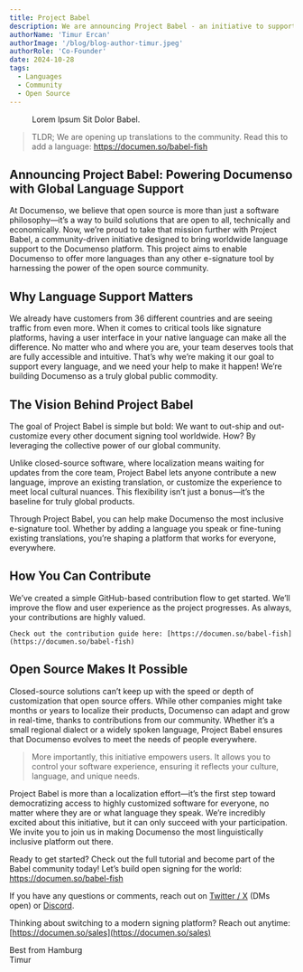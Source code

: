 ```yaml
---
title: Project Babel
description: We are announcing Project Babel - an initiative to support all languages of the world on Documenso.
authorName: 'Timur Ercan'
authorImage: '/blog/blog-author-timur.jpeg'
authorRole: 'Co-Founder'
date: 2024-10-28
tags:
  - Languages
  - Community
  - Open Source
---
```


<figure>
  <MdxNextImage
    src="/blog/babel.png"
    width="800"
    height="800"
    alt=""
  />

  <figcaption className="text-center">Lorem Ipsum Sit Dolor Babel.</figcaption>
</figure>

> TLDR; We are opening up translations to the community. Read this to add a language: https://documen.so/babel-fish

## Announcing Project Babel: Powering Documenso with Global Language Support

At Documenso, we believe that open source is more than just a software philosophy—it’s a way to build solutions that are open to all, technically and economically. Now, we’re proud to take that mission further with Project Babel, a community-driven initiative designed to bring worldwide language support to the Documenso platform. This project aims to enable Documenso to offer more languages than any other e-signature tool by harnessing the power of the open source community.

## Why Language Support Matters

We already have customers from 36 different countries and are seeing traffic from even more. When it comes to critical tools like signature platforms, having a user interface in your native language can make all the difference. No matter who and where you are, your team deserves tools that are fully accessible and intuitive. That’s why we’re making it our goal to support every language, and we need your help to make it happen! We’re building Documenso as a truly global public commodity.

## The Vision Behind Project Babel

The goal of Project Babel is simple but bold: We want to out-ship and out-customize every other document signing tool worldwide. How? By leveraging the collective power of our global community.

Unlike closed-source software, where localization means waiting for updates from the core team, Project Babel lets anyone contribute a new language, improve an existing translation, or customize the experience to meet local cultural nuances. This flexibility isn’t just a bonus—it’s the baseline for truly global products.

Through Project Babel, you can help make Documenso the most inclusive e-signature tool. Whether by adding a language you speak or fine-tuning existing translations, you’re shaping a platform that works for everyone, everywhere.

## How You Can Contribute

We’ve created a simple GitHub-based contribution flow to get started. We’ll improve the flow and user experience as the project progresses. As always, your contributions are highly valued.

    Check out the contribution guide here: [https://documen.so/babel-fish](https://documen.so/babel-fish)

## Open Source Makes It Possible

Closed-source solutions can’t keep up with the speed or depth of customization that open source offers. While other companies might take months or years to localize their products, Documenso can adapt and grow in real-time, thanks to contributions from our community. Whether it’s a small regional dialect or a widely spoken language, Project Babel ensures that Documenso evolves to meet the needs of people everywhere.

> More importantly, this initiative empowers users. It allows you to control your software experience, ensuring it reflects your culture, language, and unique needs.

Project Babel is more than a localization effort—it’s the first step toward democratizing access to highly customized software for everyone, no matter where they are or what language they speak. We’re incredibly excited about this initiative, but it can only succeed with your participation. We invite you to join us in making Documenso the most linguistically inclusive platform out there.

Ready to get started? Check out the full tutorial and become part of the Babel community today! Let’s build open signing for the world: https://documen.so/babel-fish

If you have any questions or comments, reach out on [Twitter / X](https://twitter.com/eltimuro) (DMs open) or [Discord](https://documen.so/discord).

Thinking about switching to a modern signing platform? Reach out anytime: [https://documen.so/sales](https://documen.so/sales)

Best from Hamburg\
Timur
